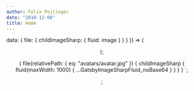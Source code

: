 ```yaml
---
author: Felix Pojtinger
date: "2018-12-08"
title: Home
---
```



  data: {
    file: {
      childImageSharp: { fluid: image }
    }
  }
}) => (
  <Base head={home.head} background={home.background} noBackButton noContainer>
    <Container itemScope itemType="http://schema.org/Person">
      <Header {...home.content.header} image={image} />
      <Links links={home.content.links} />
      <Skills {...home.content.skills} />
    </Container>
    <Articles />
    <Projects projects={home.content.projects} />
  </Base>
);

  {
    file(relativePath: { eq: "avatars/avatar.jpg" }) {
      childImageSharp {
        fluid(maxWidth: 1000) {
          ...GatsbyImageSharpFluid_noBase64
        }
      }
    }
  }
`;

;
